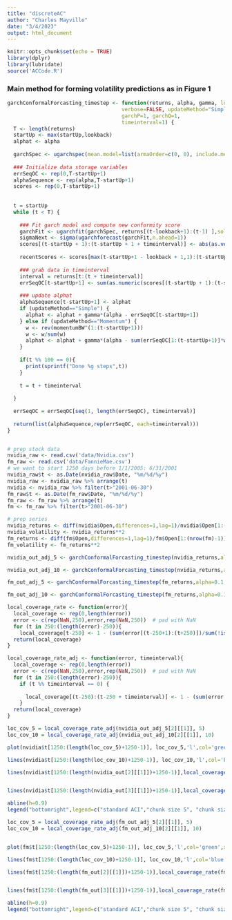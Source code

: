 ```yaml
---
title: "discreteAC"
author: "Charles Mayville"
date: "3/4/2023"
output: html_document
---
```


```r
knitr::opts_chunk$set(echo = TRUE)
library(dplyr)
library(lubridate)
source('ACCode.R')
```

### Main method for forming volatility predictions as in Figure 1

```r

garchConformalForcasting_timestep <- function(returns, alpha, gamma, lookback=1250, startUp=100, 
                                     verbose=FALSE, updateMethod="Simple", momentumBW=0.95,
                                     garchP=1, garchQ=1,
                                     timeinterval=1) {
  T <- length(returns)
  startUp <- max(startUp,lookback)
  alphat <- alpha
  
  garchSpec <- ugarchspec(mean.model=list(armaOrder=c(0, 0), include.mean=FALSE), variance.model=list(model="sGARCH", garchOrder=c(1, 1)), distribution.model="norm")
  
  ### Initialize data storage variables
  errSeqOC <- rep(0,T-startUp+1)
  alphaSequence <- rep(alpha,T-startUp+1)
  scores <- rep(0,T-startUp+1)
  
  
  t = startUp
  while (t < T) {
    
    ### Fit garch model and compute new conformity score
    garchFit <- ugarchfit(garchSpec, returns[(t-lookback+1):(t-1) ],solver="hybrid")
    sigmaNext <- sigma(ugarchforecast(garchFit,n.ahead=1))
    scores[(t-startUp + 1):(t-startUp + 1 + timeinterval)] <- abs(as.vector(returns[t:(t+ timeinterval)])^2- as.vector(sigmaNext)^2)/as.vector(sigmaNext)^2
    
    recentScores <- scores[max(t-startUp+1 - lookback + 1,1):(t-startUp)]
    
    ### grab data in timeinterval 
    interval = returns[t:(t + timeinterval)]
    errSeqOC[t-startUp+1] <- sum(as.numeric(scores[(t-startUp + 1):(t-startUp + 1 + timeinterval)] > quantile(recentScores,1-alphat))) / timeinterval
    
    ### update alphat
    alphaSequence[t-startUp+1] <- alphat
    if (updateMethod=="Simple") {
      alphat <- alphat + gamma*(alpha - errSeqOC[t-startUp+1])
    } else if (updateMethod=="Momentum") {
      w <- rev(momentumBW^(1:(t-startUp+1)))
      w <- w/sum(w)
      alphat <- alphat + gamma*(alpha - sum(errSeqOC[1:(t-startUp+1)]*w))
    }
    
    if(t %% 100 == 0){
      print(sprintf("Done %g steps",t))
    }
    
    t = t + timeinterval
    
  }
  
  errSeqOC = errSeqOC[seq(1, length(errSeqOC), timeinterval)]
  
  return(list(alphaSequence,rep(errSeqOC, each=timeinterval)))
}



```


```r
# prep stock data
nvidia_raw <- read.csv('data/Nvidia.csv')
fm_raw <- read.csv('data/FannieMae.csv')
# we want to start 1250 days before 1/1/2005: 6/31/2001
nvidia_raw$t <- as.Date(nvidia_raw$Date, "%m/%d/%y")
nvidia_raw <- nvidia_raw %>% arrange(t) 
nvidia <- nvidia_raw %>% filter(t>"2001-06-30")
fm_raw$t <- as.Date(fm_raw$Date, "%m/%d/%y")
fm_raw <- fm_raw %>% arrange(t) 
fm <- fm_raw %>% filter(t>"2001-06-30")

# prep series
nvidia_returns <- diff(nvidia$Open,differences=1,lag=1)/nvidia$Open[1:(nrow(nvidia)-1)]
nvidia_volatility <- nvidia_returns**2
fm_returns <- diff(fm$Open,differences=1,lag=1)/fm$Open[1:(nrow(fm)-1)]
fm_volatility <- fm_returns**2
```

```r
nvidia_out_adj_5 <- garchConformalForcasting_timestep(nvidia_returns,alpha=0.1,gamma=0.005, timeinterval=5)

nvidia_out_adj_10 <- garchConformalForcasting_timestep(nvidia_returns,alpha=0.1,gamma=0.005, timeinterval=10)

fm_out_adj_5 <- garchConformalForcasting_timestep(fm_returns,alpha=0.1,gamma=0.005, timeinterval=5)

fm_out_adj_10 <- garchConformalForcasting_timestep(fm_returns,alpha=0.1,gamma=0.005, timeinterval=10)

```

```r
local_coverage_rate <- function(error){
  local_coverage <- rep(0,length(error))
  error <- c(rep(NaN,250),error,rep(NaN,250))  # pad with NaN
  for (t in 250:(length(error)-250)){
    local_coverage[t-250] <- 1 - (sum(error[(t-250+1):(t+250)])/sum(!is.na(error[(t-250+1):(t+250)])))}
  return(local_coverage)
}

local_coverage_rate_adj <- function(error, timeinterval){
  local_coverage <- rep(0,length(error))
  error <- c(rep(NaN,250),error,rep(NaN,250))  # pad with NaN
  for (t in 250:(length(error)-250)){
    if (t %% timeinterval == 0) {
      
      local_coverage[(t-250):(t-250 + timeinterval)] <- 1 - (sum(error[(t-250+1):(t+250)])/sum(!is.na(error[(t-250+1):(t+250)])))}
    }
  return(local_coverage)
}

loc_cov_5 = local_coverage_rate_adj(nvidia_out_adj_5[2][[1]], 5)
loc_cov_10 = local_coverage_rate_adj(nvidia_out_adj_10[2][[1]], 10)

plot(nvidia$t[1250:(length(loc_cov_5)+1250-1)], loc_cov_5,'l',col='green',xlab='Time',ylab='Local Coverage Level',main='NVIDIA', ylim=c(.82, .95))

lines(nvidia$t[1250:(length(loc_cov_10)+1250-1)], loc_cov_10,'l',col='blue')

lines(nvidia$t[1250:(length(nvidia_out[2][[1]])+1250-1)],local_coverage_rate(nvidia_out[2][[1]]),'l')


lines(nvidia$t[1250:(length(nvidia_out[3][[1]])+1250-1)],local_coverage_rate(nvidia_out[3][[1]]),'l',col='red')

abline(h=0.9)
legend("bottomright",legend=c("standard ACI","chunk size 5", "chunk size 10", "non-corrected CI"),fill=c("black","green", "blue", "red"))

loc_cov_5 = local_coverage_rate_adj(fm_out_adj_5[2][[1]], 5)
loc_cov_10 = local_coverage_rate_adj(fm_out_adj_10[2][[1]], 10)


plot(fm$t[1250:(length(loc_cov_5)+1250-1)], loc_cov_5,'l',col='green',xlab='Time',ylab='Local Coverage Level',main='Fannie Mae', ylim=c(.82, .95))

lines(fm$t[1250:(length(loc_cov_10)+1250-1)], loc_cov_10,'l',col='blue')

lines(fm$t[1250:(length(fm_out[2][[1]])+1250-1)],local_coverage_rate(fm_out[2][[1]]),'l')


lines(fm$t[1250:(length(fm_out[3][[1]])+1250-1)],local_coverage_rate(fm_out[3][[1]]),'l',col='red')

abline(h=0.9)
legend("bottomright",legend=c("standard ACI","chunk size 5", "chunk size 10", "non-corrected CI"),fill=c("black","green", "blue", "red"))


```
